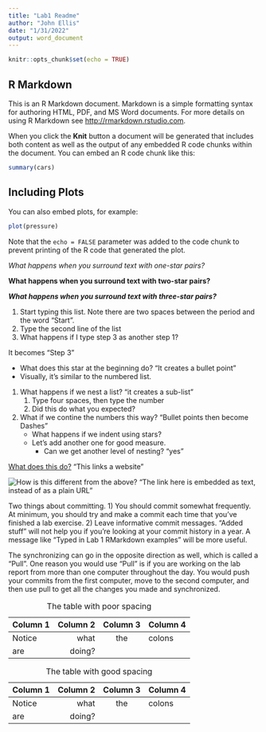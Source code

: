 ```yaml
---
title: "Lab1 Readme"
author: "John Ellis"
date: "1/31/2022"
output: word_document
---
```


```r
knitr::opts_chunk$set(echo = TRUE)
```

## R Markdown

This is an R Markdown document. Markdown is a simple formatting syntax for authoring HTML, PDF, and MS Word documents. For more details on using R Markdown see <http://rmarkdown.rstudio.com>.

When you click the **Knit** button a document will be generated that includes both content as well as the output of any embedded R code chunks within the document. You can embed an R code chunk like this:

```r
summary(cars)
```

## Including Plots

You can also embed plots, for example:

```r
plot(pressure)
```

Note that the `echo = FALSE` parameter was added to the code chunk to prevent printing of the R code that generated the plot.


*What happens when you surround text with one-star pairs?*

**What happens when you surround text with two-star pairs?**

***What happens when you surround text with three-star pairs?***

1.  Start typing this list. Note there are two spaces between the period 
    and the word "Start".
2.  Type the second line of the list
1.  What happens if I type step 3 as another step 1?

It becomes "Step 3"

*   What does this star at the beginning do?  "It creates a bullet point"
*   Visually, it's similar to the numbered list.

1.  What happens if we nest a list?  "it creates a sub-list"
    1.  Type four spaces, then type the number
    2.  Did this do what you expected?
2.  What if we contine the numbers this way?  "Bullet points then become Dashes"
    *   What happens if we indent using stars?
    *   Let's add another one for good measure.
        *   Can we get another level of nesting?  "yes"
        
[What does this do?](https://google.com)  "This links a website"
        
![How is this different from the above?](test-image.jpeg)  "The link here is embedded as text, instead of as a plain URL"



Two things about committing.
1) You should commit somewhat frequently. At minimum, you should try and 
   make a commit each time that you've finished a lab exercise.
2) Leave informative commit messages. "Added stuff" will not help you if 
   you're looking at your commit history in a year. A message like "Typed 
   in Lab 1 RMarkdown examples" will be more useful.
   
   
   The synchronizing can go in the opposite direction as well, which is called 
a "Pull". One reason you would use "Pull" is if you are working on the lab 
report from more than one computer throughout the day. You would push your 
commits from the first computer, move to the second computer, and then use 
pull to get all the changes you made and synchronized.




| Column 1 | Column 2 | Column 3 | Column 4 |
| --- | ---: | :---: | :--- |
| Notice | what | the | colons |
| are | doing? | | |

Table: The table with poor spacing

| Column 1 | Column 2 | Column 3 | Column 4 |
| -------- | -------: | :------: | :------- |
| Notice   | what     | the      | colons   |
| are      | doing?   |          |          |

Table: The table with good spacing
